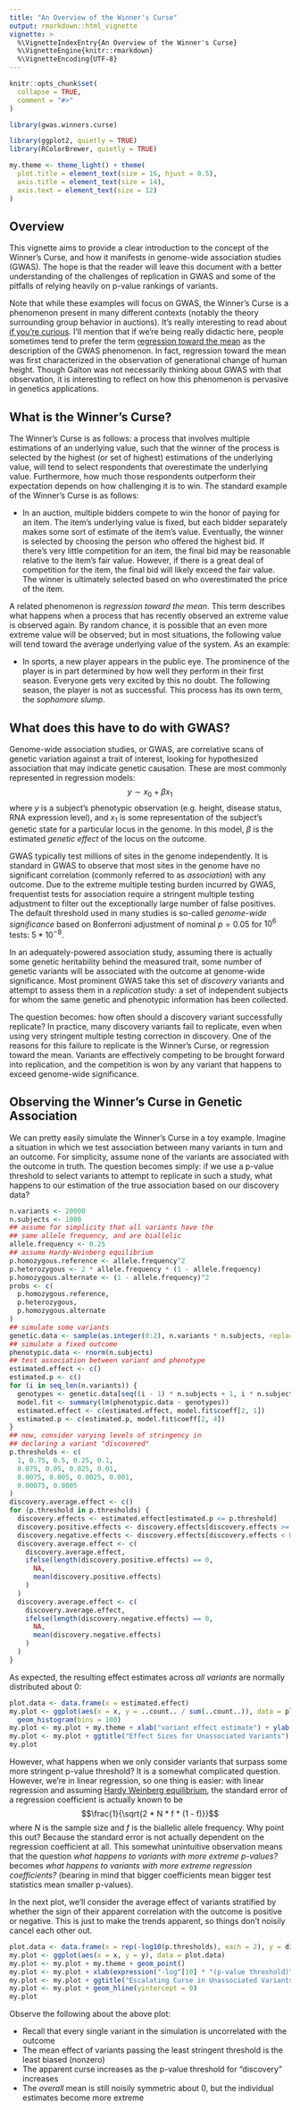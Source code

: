 ```yaml
---
title: "An Overview of the Winner's Curse"
output: rmarkdown::html_vignette
vignette: >
  %\VignetteIndexEntry{An Overview of the Winner's Curse}
  %\VignetteEngine{knitr::rmarkdown}
  %\VignetteEncoding{UTF-8}
---
```


```r
knitr::opts_chunk$set(
  collapse = TRUE,
  comment = "#>"
)
```

```r
library(gwas.winners.curse)
```

```r
library(ggplot2, quietly = TRUE)
library(RColorBrewer, quietly = TRUE)
```

```r
my.theme <- theme_light() + theme(
  plot.title = element_text(size = 16, hjust = 0.5),
  axis.title = element_text(size = 14),
  axis.text = element_text(size = 12)
)
```

## Overview

This vignette aims to provide a clear introduction to the concept of the Winner's
Curse, and how it manifests in genome-wide association studies (GWAS). The hope is
that the reader will leave this document with a better understanding of the challenges
of replication in GWAS and some of the pitfalls of relying heavily on p-value rankings
of variants.

Note that while these examples will focus on GWAS, the Winner's Curse
is a phenomenon present in many different contexts (notably the theory
surrounding group behavior in auctions). It's really interesting to
read about [if you're curious](https://en.wikipedia.org/wiki/Winner%27s_curse).  I'll
mention that if we're being really didactic here, people sometimes
tend to prefer the term [regression toward the mean](https://en.wikipedia.org/wiki/Regression_toward_the_mean) as the
description of the GWAS phenomenon. In fact, regression toward the
mean was first characterized in the observation of generational change
of human height. Though Galton was not necessarily thinking about GWAS
with that observation, it is interesting to reflect on how this phenomenon
is pervasive in genetics applications.

## What is the Winner's Curse?

The Winner's Curse is as follows: a process that involves multiple estimations of
an underlying value, such that the winner of the process is selected by the
highest (or set of highest) estimations of the underlying value, will tend to 
select respondents that overestimate the underlying value.
Furthermore, how much those respondents outperform their expectation depends on
how challenging it is to win. The standard example of the Winner's Curse is as follows:

- In an auction, multiple bidders compete to win the honor of paying for an item.
  The item's underlying value is fixed, but each bidder separately makes some 
  sort of estimate of the item's value. Eventually, the winner is selected by 
  choosing the person who offered the highest bid. If there's very little 
  competition for an item, the final bid may be reasonable relative to the 
  item's fair value. However, if there is a great deal of competition for the 
  item, the final bid will likely exceed the fair value. The winner 
  is ultimately selected based on who overestimated the price of the item.

A related phenomenon is _regression toward the mean_. This term describes
what happens when a process that has recently observed an extreme value
is observed again. By random chance, it is possible that an even more
extreme value will be observed; but in most situations, the following value
will tend toward the average underlying value of the system. As an example:

- In sports, a new player appears in the public eye. The prominence of the player
  is in part determined by how well they perform in their first season. Everyone
  gets very excited by this no doubt. The following season, the player is not
  as successful. This process has its own term, the _sophomore slump_.

## What does this have to do with GWAS?

Genome-wide association studies, or GWAS, are correlative scans of genetic
variation against a trait of interest, looking for hypothesized association
that may indicate genetic causation. These are most commonly represented
in regression models: $$y \sim x_0 + \beta x_1$$ where $y$ is a subject's
phenotypic observation (e.g. height, disease status, RNA expression level),
and $x_1$ is some representation of the subject's genetic state for a particular
locus in the genome. In this model, $\beta$ is the estimated _genetic effect_
of the locus on the outcome.

GWAS typically test millions of sites in the genome independently.
It is standard in GWAS to observe that most sites in the genome have no significant
correlation (commonly referred to as _association_) with any outcome.
Due to the extreme multiple testing burden incurred by GWAS, frequentist tests
for association require a stringent multiple testing adjustment to filter out
the exceptionally large number of false positives. The default threshold used
in many studies is so-called _genome-wide significance_ based on Bonferroni
adjustment of nominal $p = 0.05$ for $10^6$ tests: $5*10^{-8}$.

In an adequately-powered association study, assuming there is actually
some genetic heritability behind the measured trait, some number of genetic
variants will be associated with the outcome at genome-wide significance.
Most prominent GWAS take this set of _discovery_ variants and attempt to
assess them in a _replication_ study: a set of independent subjects
for whom the same genetic and phenotypic information has been collected.

The question becomes: how often should a discovery variant successfully replicate?
In practice, many discovery variants fail to replicate, even when using very
stringent multiple testing correction in discovery. One of the reasons for this
failure to replicate is the Winner's Curse, or regression toward the mean.
Variants are effectively competing to be brought forward into replication,
and the competition is won by any variant that happens to exceed genome-wide significance.

## Observing the Winner's Curse in Genetic Association

We can pretty easily simulate the Winner's Curse in a toy example.
Imagine a situation in which we test association between many variants in turn
and an outcome. For simplicity, assume none of the variants are associated
with the outcome in truth. The question becomes simply: if we use a p-value
threshold to select variants to attempt to replicate in such a study,
what happens to our estimation of the true association based on our discovery data?

```r
n.variants <- 20000
n.subjects <- 1000
## assume for simplicity that all variants have the
## same allele frequency, and are biallelic
allele.frequency <- 0.25
## assume Hardy-Weinberg equilibrium
p.homozygous.reference <- allele.frequency^2
p.heterozygous <- 2 * allele.frequency * (1 - allele.frequency)
p.homozygous.alternate <- (1 - allele.frequency)^2
probs <- c(
  p.homozygous.reference,
  p.heterozygous,
  p.homozygous.alternate
)
## simulate some variants
genetic.data <- sample(as.integer(0:2), n.variants * n.subjects, replace = TRUE, prob = probs)
## simulate a fixed outcome
phenotypic.data <- rnorm(n.subjects)
## test association between variant and phenotype
estimated.effect <- c()
estimated.p <- c()
for (i in seq_len(n.variants)) {
  genotypes <- genetic.data[seq((i - 1) * n.subjects + 1, i * n.subjects)]
  model.fit <- summary(lm(phenotypic.data ~ genotypes))
  estimated.effect <- c(estimated.effect, model.fit$coeff[2, 1])
  estimated.p <- c(estimated.p, model.fit$coeff[2, 4])
}
## now, consider varying levels of stringency in
## declaring a variant "discovered"
p.thresholds <- c(
  1, 0.75, 0.5, 0.25, 0.1,
  0.075, 0.05, 0.025, 0.01,
  0.0075, 0.005, 0.0025, 0.001,
  0.00075, 0.0005
)
discovery.average.effect <- c()
for (p.threshold in p.thresholds) {
  discovery.effects <- estimated.effect[estimated.p <= p.threshold]
  discovery.positive.effects <- discovery.effects[discovery.effects >= 0]
  discovery.negative.effects <- discovery.effects[discovery.effects < 0]
  discovery.average.effect <- c(
    discovery.average.effect,
    ifelse(length(discovery.positive.effects) == 0,
      NA,
      mean(discovery.positive.effects)
    )
  )
  discovery.average.effect <- c(
    discovery.average.effect,
    ifelse(length(discovery.negative.effects) == 0,
      NA,
      mean(discovery.negative.effects)
    )
  )
}
```

As expected, the resulting effect estimates across _all variants_ are normally distributed about 0:

```r
plot.data <- data.frame(x = estimated.effect)
my.plot <- ggplot(aes(x = x, y = ..count.. / sum(..count..)), data = plot.data) +
  geom_histogram(bins = 100)
my.plot <- my.plot + my.theme + xlab("variant effect estimate") + ylab("proportion of variants")
my.plot <- my.plot + ggtitle("Effect Sizes for Unassociated Variants")
my.plot
```

However, what happens when we only consider variants that surpass some more stringent p-value threshold?
It is a somewhat complicated question. However, we're in linear regression, so one thing is easier:
with linear regression and assuming [Hardy Weinberg equilibrium](https://en.wikipedia.org/wiki/Hardy%E2%80%93Weinberg_principle),
the standard error of a regression coefficient is actually known to be $$\frac{1}{\sqrt{2 * N * f * (1 - f)}}$$ where $N$
is the sample size and $f$ is the biallelic allele frequency. Why point this out? Because the standard error is not actually
dependent on the regression coefficient at all. This somewhat unintuitive observation means that the question
_what happens to variants with more extreme p-values?_ becomes _what happens to variants with more extreme regression coefficients?_
(bearing in mind that bigger coefficients mean bigger test statistics mean smaller p-values).

In the next plot, we'll consider the average effect of variants stratified by whether the sign of their apparent correlation
with the outcome is positive or negative. This is just to make the trends apparent, so things don't noisily cancel each other out.

```r
plot.data <- data.frame(x = rep(-log10(p.thresholds), each = 2), y = discovery.average.effect)
my.plot <- ggplot(aes(x = x, y = y), data = plot.data)
my.plot <- my.plot + my.theme + geom_point()
my.plot <- my.plot + xlab(expression("-log"[10] * "(p-value threshold)")) + ylab("mean effect in passing variants")
my.plot <- my.plot + ggtitle("Escalating Curse in Unassociated Variants")
my.plot <- my.plot + geom_hline(yintercept = 0)
my.plot
```

Observe the following about the above plot:

- Recall that every single variant in the simulation is uncorrelated with the outcome
- The mean effect of variants passing the least stringent threshold is the least biased (nonzero)
- The apparent curse increases as the p-value threshold for "discovery" increases
- The _overall_ mean is still noisily symmetric about 0, but the individual estimates become more extreme

